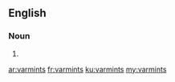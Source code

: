 ==English==

===Noun===
{{head|en|plural}}

# {{plural of|varmint|lang=en|nocat=1}}

[[ar:varmints]]
[[fr:varmints]]
[[ku:varmints]]
[[my:varmints]]